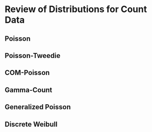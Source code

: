 # Review of Distributions for Count Data

## Poisson

## Poisson-Tweedie

## COM-Poisson

## Gamma-Count

## Generalized Poisson

## Discrete Weibull
